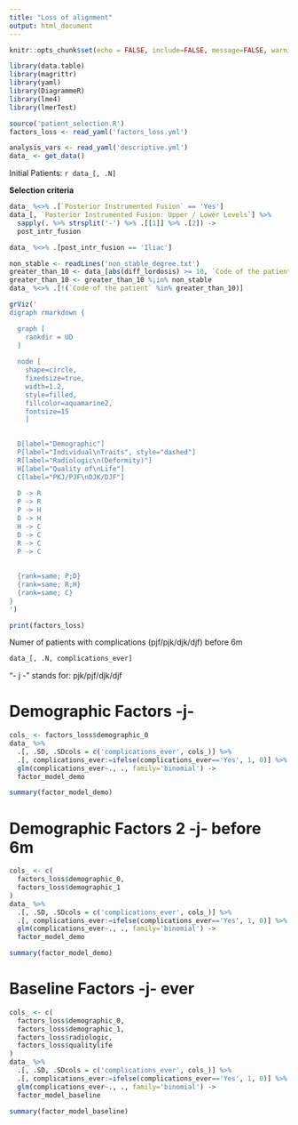 ```yaml
---
title: "Loss of alignment"
output: html_document
---
```


```r
knitr::opts_chunk$set(echo = FALSE, include=FALSE, message=FALSE, warning=FALSE, comment="")
```

```r
library(data.table)
library(magrittr)
library(yaml)
library(DiagrammeR)
library(lme4)
library(lmerTest)

source('patient_selection.R')
factors_loss <- read_yaml('factors_loss.yml')
```

```r
analysis_vars <- read_yaml('descriptive.yml')
data_ <- get_data()
```
Initial Patients: `r data_[, .N]`

**Selection criteria**
```r
data_ %<>% .[`Posterior Instrumented Fusion` == 'Yes']
data_[, `Posterior Instrumented Fusion: Upper / Lower Levels`] %>% 
  sapply(. %>% strsplit('-') %>% .[[1]] %>% .[2]) ->
  post_intr_fusion

data_ %<>% .[post_intr_fusion == 'Iliac']

non_stable <- readLines('non_stable_degree.txt')
greater_than_10 <- data_[abs(diff_lordosis) >= 10, `Code of the patient`]
greater_than_10 <- greater_than_10 %¡in% non_stable
data_ %<>% .[!(`Code of the patient` %in% greater_than_10)]
```


```r
grViz('
digraph rmarkdown {

  graph [
    rankdir = UD
  ]
  
  node [
    shape=circle,
    fixedsize=true,
    width=1.2,
    style=filled,
    fillcolor=aquamarine2,
    fontsize=15
    ]

 
  D[label="Demographic"]
  P[label="Individual\nTraits", style="dashed"]
  R[label="Radiologic\n(Deformity)"]
  H[label="Quality of\nLife"]
  C[label="PKJ/PJF\nDJK/DJF"]
  
  D -> R 
  P -> R
  P -> H
  D -> H
  H -> C
  D -> C
  R -> C
  P -> C
  
  
  {rank=same; P;D}
  {rank=same; R;H}
  {rank=same; C}
}                  
')
```

```r
print(factors_loss)
```

Numer of patients with complications (pjf/pjk/djk/djf) before 6m
```r
data_[, .N, complications_ever]
```

"- j -" stands for: pjk/pjf/djk/djf

# Demographic Factors -j-

```r
cols_ <- factors_loss$demographic_0
data_ %>% 
  .[, .SD, .SDcols = c('complications_ever', cols_)] %>% 
  .[, complications_ever:=ifelse(complications_ever=='Yes', 1, 0)] %>% 
  glm(complications_ever~., ., family='binomial') ->
  factor_model_demo

summary(factor_model_demo)
```


# Demographic Factors 2 -j- before 6m 

```r
cols_ <- c(
  factors_loss$demographic_0,
  factors_loss$demographic_1
)
data_ %>% 
  .[, .SD, .SDcols = c('complications_ever', cols_)] %>% 
  .[, complications_ever:=ifelse(complications_ever=='Yes', 1, 0)] %>% 
  glm(complications_ever~., ., family='binomial') ->
  factor_model_demo

summary(factor_model_demo)
```

# Baseline Factors -j- ever

```r
cols_ <- c(
  factors_loss$demographic_0,
  factors_loss$demographic_1,
  factors_loss$radiologic,
  factors_loss$qualitylife
)
data_ %>%
  .[, .SD, .SDcols = c('complications_ever', cols_)] %>%
  .[, complications_ever:=ifelse(complications_ever=='Yes', 1, 0)] %>%
  glm(complications_ever~., ., family='binomial') ->
  factor_model_baseline

summary(factor_model_baseline)
```


